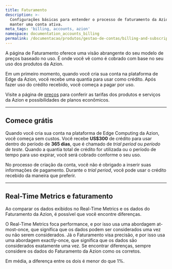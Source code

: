 ```yaml
---
title: Faturamento
description: >-
  Configurações básicas para entender o processo de faturamento da Azion e como
  manter uma conta ativa.
meta_tags: 'billing, accounts, azion'
namespace: documentation_accounts_billing
permalink: /documentacao/produtos/gestao-de-contas/billing-and-subscriptions/
---
```



A página de Faturamento oferece uma visão abrangente do seu modelo de preços baseado no uso. É onde você vê como é cobrado com base no seu uso dos produtos da Azion.

Em um primeiro momento, quando você cria sua conta na plataforma de Edge da Azion, você recebe uma quantia para usar como crédito. Após fazer uso do crédito recebido, você começa a pagar por uso.

Visite a página de [preços](https://www.azion.com/pt-br/precos/) para conferir as tarifas dos produtos e serviços da Azion e possibilidades de planos econômicos.

---

## Comece grátis

Quando você cria sua conta na plataforma de Edge Computing da Azion, você começa sem custos. Você recebe **US$300** de crédito para usar dentro do período de **365 dias**, que é chamado de *trial period* ou *período de teste*. Quando a quantia total de crédito for utilizada ou o período de tempo para uso expirar, você será cobrado conforme o seu uso.

No processo de criação da conta, você não é obrigado a inserir suas informações de pagamento. Durante o *trial period*, você pode usar o crédito recebido da maneira que preferir.

---

## Real-Time Metrics e faturamento

Ao comparar os dados exibidos no Real-Time Metrics e os dados do Faturamento da Azion, é possível que você encontre diferenças.

O Real-Time Metrics foca performance, e por isso usa uma abordagem at-most-once, que significa que os dados podem ser considerados uma vez ou não serem considerados. Já o Faturamento visa precisão, e por isso usa uma abordagem exactly-once, que significa que os dados são considerados exatamente uma vez. Se encontrar diferenças, sempre considere os dados do Faturamento da Azion como os corretos.

Em média, a diferença entre os dois é menor do que 1%.

<LinkButton link="/pt-br/documentacao/produtos/guias/billing-and-subscriptions/" label="Consulte o guia para acessar a página de faturamento" severity="secondary" target="_blank" />